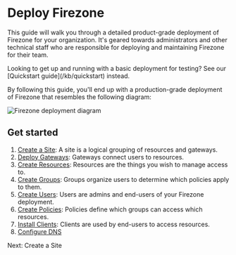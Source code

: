
# Deploy Firezone

This guide will walk you through a detailed product-grade deployment of Firezone
for your organization. It's geared towards administrators and other technical
staff who are responsible for deploying and maintaining Firezone for their team.

<Alert color="info">
  Looking to get up and running with a basic deployment for testing? See our
  [Quickstart guide](/kb/quickstart) instead.
</Alert>

By following this guide, you'll end up with a production-grade deployment of
Firezone that resembles the following diagram:

<Link href="/images/kb/deploy/diagram.png" target="_blank">
  <Image
    src="/images/kb/deploy/diagram.png"
    alt="Firezone deployment diagram"
    width={1200}
    height={1200}
  />
</Link>

## Get started

1. [Create a Site](/kb/deploy/sites): A site is a logical grouping of resources
   and gateways.
1. [Deploy Gateways](/kb/deploy/gateways): Gateways connect users to resources.
1. [Create Resources](/kb/deploy/resources): Resources are the things you wish
   to manage access to.
1. [Create Groups](/kb/deploy/groups): Groups organize users to determine which
   policies apply to them.
1. [Create Users](/kb/deploy/users): Users are admins and end-users of your
   Firezone deployment.
1. [Create Policies](/kb/deploy/policies): Policies define which groups can
   access which resources.
1. [Install Clients](/kb/deploy/clients): Clients are used by end-users to
   access resources.
1. [Configure DNS](/kb/deploy/dns)

<NextStep href="/kb/deploy/sites">Next: Create a Site</NextStep>

<SupportOptions />
